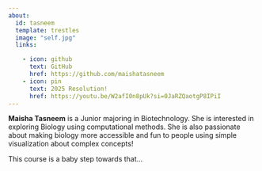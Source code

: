 ```yaml
---
about:
  id: tasneem
  template: trestles
  image: "self.jpg"
  links:

    - icon: github
      text: GitHub
      href: https://github.com/maishatasneem
    - icon: pin
      text: 2025 Resolution!
      href: https://youtu.be/W2afI0n8pUk?si=0JaRZQaotgP8IPiI
---
```



**Maisha Tasneem** is a Junior majoring in Biotechnology. She is interested in exploring Biology using computational methods. She is also passionate about making biology more accessible and fun to people using simple visualization about complex concepts!

This course is a baby step towards that...

